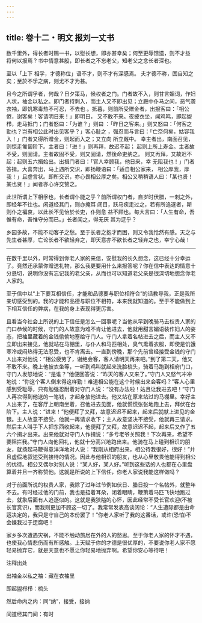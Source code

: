 ```yaml
---
---
---
```

title: 卷十二・明文 报刘一丈书
---

数千里外，得长者时赐一书，以慰长想，即亦甚幸矣；何至更辱馈遗，则不才益 将何以报焉？书中情意甚殷，即长者之不忘老父，知老父之念长者深也。

至以「上下 相孚，才德称位」语不才，则不才有深感焉。 夫才德不称，固自知之矣；至於不孚之病，则尤不才为甚。

且今之所谓孚者，何哉？日夕策马，候权者之门。门者故不入，则甘言媚词，作妇人状，袖金以私之。即门者持刺入，而主人又不即出见；立厩中仆马之间，恶气袭衣袖，即饥寒毒热不可忍，不去也 。抵暮，则前所受赠金者，出报客曰：「相公倦，谢客矣！客请明日来！」即明日， 又不敢不来。夜披衣坐，闻鸡鸣，即起盥栉，走马抵门；门者怒曰：「为谁？」则曰 ：「昨日之客来。」则又怒曰：「何客之勤也？岂有相公此时出见客乎？」客心耻之 ，强忍而与言曰：「亡奈何矣，姑容我入！」门者又得所赠金，则起而入之；又立向 所立厩中。 幸主者出，南面召见，则惊走匍匐阶下。主者曰：「进！」则再拜，故迟不起； 起则上所上寿金。主者故不受，则固请。主者故固不受，则又固请，然後命吏纳之。 则又再拜，又故迟不起；起则五六揖始出。出揖门者曰：「官人幸顾我，他日来，幸 无阻我也！」门者答揖。大喜奔出，马上遇所交识，即扬鞭语曰：「适自相公家来， 相公厚我，厚我！」且虚言状。即所交识，亦心畏相公厚之矣。相公又稍稍语人曰：「某也贤！某也贤！」闻者亦心许交赞之。

此世所谓上下相孚也，长者谓仆能之乎？前所谓权门者，自岁时伏腊，一刺之外，即经年不往也。闲道经其门，则亦掩耳 闭目，跃马疾走过之，若有所追逐者，斯则仆之褊衷，以此长不见怡於长吏，仆则愈 益不顾也。每大言曰：「人生有命，吾惟有命，吾惟守分而已。」长者闻之，得无厌 其为迂乎？

乡园多故，不能不动客子之愁。至于长者之抱才而困，则又令我怆然有感。天之与先生者甚厚，亡论长者不欲轻弃之，即天意亦不欲长者之轻弃之也，幸宁心哉！

----------------

在数千里以外，时常得到你老人家的来信，安慰我的长久想念，这已经十分幸运了。竟然还承蒙你赠送礼物，那么我更要用什么来报答呢？你在信中表达的情意十分恳切，说明你没有忘记我的老父亲，从而也可以知道老父亲是很深切地想念你老人家的。

至于信中以“上下要互相信任，才能和品德要与职位相符合”的话教导我，正是我所亲切感受到的。我的才能和品德与职位不相符，本来我就知道的。至于不能做到上下相互信任的弊病，在我的身上表现得更厉害。

且看当今社会上所说的上下信任是怎么一回事呢？当他从早到晚骑马去权贵人家的门口恭候的时候，守门的人故意为难不肯让他进去，他就用甜言媚语装作妇人的姿态，把袖里藏着的金钱偷偷地塞给守门人。守门人拿着名帖进去之后，而主人又不立即出来接见，他就站在马棚里，与仆人和马匹相处，臭气熏着衣服，即使是饥饿寒冷或闷热得无法忍受，也不肯离去。一直到傍晚，那个先前曾经接受金钱的守门人出来对他说：“相公疲劳了，谢绝会客，客人请明天再来吧。”到了第二天，他又不敢不来。晚上他披衣坐等，一听到鸡叫就起来洗脸梳头，骑着马跑到相府门口，守门人发怒地说：“是谁？”他便回答说：“昨天的客人又来了。”守门人又怒气冲冲地说：“你这个客人倒来得这样勤！难道相公能在这个时候出来会客吗？”客人心里感到受耻辱，只有勉强忍耐着对守门人说：“没有办法啦！姑且让我进去吧！”守门人再次得到他送的一笔钱，才起身放他进去。他又站在原来站过的马棚里。幸好主人出来了，在客厅上朝南坐着，召他进去见面，他就慌慌张张地跑上去，拜伏在台阶下。主人说：“进来！”他便拜了又拜，故意迟迟不起来，起来后就献上进见的金银。主人故意不接受，他就一再请求收下；主人故意坚决不接受，他就再三请求。然后主人叫手下人把东西收起来，他便拜了又拜，故意迟迟不起，起来后又作了五六个揖才出来。出来他就对守门人作揖说：“多亏老爷关照我！下次再来，希望不要阻拦我。”守门人向他回礼，他就十分高兴地跑出来。他骑在马上碰到相识的朋友，就扬起马鞭得意洋洋地对人说：“我刚从相府出来，相公待我很好，很好！”并且虚假地叙述受到接待的情况。因此与他相识的朋友，也从心里敬畏他能得到相公的优待。相公又偶尔对别人说：“某人好，某人好。”听到这些话的人也都在心里盘算着并且一齐称赞他。这就是所说的上下信任，你老人家说我能这样做吗？

对于前面所说的权贵人家，我除了过年过节例如伏日、腊日投一个名帖外，就整年不去。有时经过他的门前，我也是捂着耳朵，闭着眼睛，鞭策着马匹飞快地跑过去，就象后面有人追逐似的。这就是我狭隘的心怀，因此经常不受长官欢迎(不被长官赏识)，而我则更加不顾这一切了。我常常发表高谈阔论：“人生遭际都是由命运决定的，我只是守自己的本份罢了！”你老人家听了我的这番话，或许(恐怕)不会嫌我过于迂腐吧！

家乡多次遭遇灾祸，不能不触动旅居在外的人的愁思。至于你老人家的怀才不遇，也使我心情悲伤而有所感触。上天赋于你的才德是很优厚的，不要说你老人家不愿轻易抛弃它，就是天意也不愿让你轻易地抛弃啊。希望你安心等待吧！

注释出处

出袖金以私之袖：藏在衣袖里

即起盥栉栉：梳头

然后命内之内：同“纳”，接受，接纳

间道经其门间：有时

